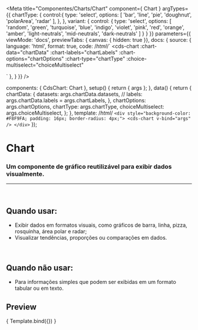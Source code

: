 
<Meta
  title="Componentes/Charts/Chart"
  component={ Chart }
  argTypes={{
		chartType: {
			control:{
				type: 'select',
				options: [
	        'bar',
          'line',
          'pie',
          'doughnut',
          'polarArea',
          'radar'
				],
			},
		},
    variant: {
      control: {
        type: 'select',
        options: [
          'random',
          'green',
          'turquoise',
          'blue',
          'indigo',
          'violet',
          'pink',
          'red',
          'orange',
          'amber',
          'light-neutrals',
          'mid-neutrals',
          'dark-neutrals'
        ]
      }
    }
	}}
  parameters={{
    viewMode: 'docs',
    previewTabs: { canvas: { hidden: true }},
    docs: {
      source: {
        language: 'html',
        format: true,
        code: /*html*/`
<cds-chart
  :chart-data="chartData"
  :chart-labels="chartLabels"
  :chart-options="chartOptions"
  :chart-type="chartType"
  :choice-multiselect="choiceMultiselect"
>
</cds-chart>`
      },
    }
  }}
/>

  components: { CdsChart: Chart },
  setup() {
    return { args };
  },
  data() {
    return {
      chartData: {
        datasets: args.chartData.datasets,
        // labels: args.chartData.labels = args.chartLabels,
      },
      chartOptions: args.chartOptions,
      chartType: args.chartType,
      choiceMultiselect: args.choiceMultiselect,
    };
  },
  template: /*html*/ `
    <div style="background-color: #F8F9FA; padding: 16px; border-radius: 4px;">
      <cds-chart
        v-bind="args"
      />
    </div>
  `
});

# Chart

### Um componente de gráfico reutilizável para exibir dados visualmente.
---
<br />

## Quando usar:
- Exibir dados em formatos visuais, como gráficos de barra, linha, pizza, rosquinha, área polar e radar;
- Visualizar tendências, proporções ou comparações em dados.

<br />

## Quando não usar:
- Para informações simples que podem ser exibidas em um formato tabular ou em texto.

## Preview

<Canvas>
  <Story
    name="Chart"
    args={{
      chartType: 'bar',
      chartLabels: ['Janeiro','Fevereiro','Março', 'Abril', 'Maio'],
      variant: 'green',
      chartData: {
        datasets: [
          {
            label: 'Realizado',
            data: [120, 220, 180, 320, 150],
          },
          {
            label: 'Pendente',
            data: [200, 180, 250, 190, 280],
          },
          {
            label: 'Não realizado',
            data: [38, 84, 120, 90, 185],
          }
        ]
      },
      chartOptions: {
        responsive: true,
        maintainAspectRatio: false,
      },   
      choiceMultiselect: false,
    }}
  >
    { Template.bind({}) }
  </Story>
</Canvas>

<ArgsTable story="Chart" />
